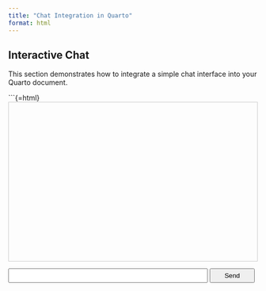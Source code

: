 ```yaml
---
title: "Chat Integration in Quarto"
format: html
---
```


## Interactive Chat

This section demonstrates how to integrate a simple chat interface into your Quarto document.

```{=html}
<div id="chat-display" style="border: 1px solid #ccc; height: 300px; overflow-y: scroll; padding: 10px; margin-bottom: 10px;"></div>
<input type="text" id="user-input" style="width: 80%; padding: 5px;">
<button id="send-button" style="width: 18%; padding: 5px;">Send</button>

<script>
    const chatDisplay = document.getElementById('chat-display');
    const userInput = document.getElementById('user-input');
    const sendButton = document.getElementById('send-button');

    sendButton.addEventListener('click', async () => {
      const message = userInput.value;
      if (message.trim() === '') return;

      chatDisplay.innerHTML += `<p><strong>You:</strong> ${message}</p>`;
      userInput.value = '';
      chatDisplay.scrollTop = chatDisplay.scrollHeight;

      try {
        const response = await fetch('https://blog-chatbot-bgqr.onrender.com/chat', { // Replace with your API endpoint
          method: 'POST',
          headers: {
            'Content-Type': 'application/json',
          },
          body: JSON.stringify({ query: message }),
        });

        if (!response.ok) {
          throw new Error(`HTTP error! status: ${response.status}`);
        }

        const data = await response.json();
        chatDisplay.innerHTML += `<p><strong>Bot:</strong> ${data.response}</p>`;
        chatDisplay.scrollTop = chatDisplay.scrollHeight;
      } catch (error) {
        console.error('Error:', error);
        chatDisplay.innerHTML += `<p><strong>Error:</strong> ${error.message || 'An error occurred.'}</p>`;
        chatDisplay.scrollTop = chatDisplay.scrollHeight;
      }
    });

    userInput.addEventListener("keyup", function(event) {
      if (event.keyCode === 13) {
        event.preventDefault();
        sendButton.click();
      }
    });
</script>